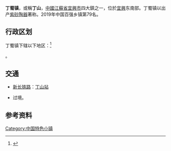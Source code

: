 {{expand|time=2017-10-25}}
{{中国乡级行政区
|景观照片文件名 = 宜兴市丁蜀镇白宕路十字路口 - panoramio.jpg
|景观照片描述 = 白宕路十字路口
|汉语拼音 = 
|其他语言 = 
|其他语言名称 = 
|旧称 = 
|地名出处 = 
|位置图文件名 = 
|位置图描述 = 
|自定义图片= 
|建置时间 = 
|政府驻地 = 
|毗邻 = 
|总面积 = 
|总人口 = 
|总人口年份 = 
|户籍人口 = 
|户籍人口年份 = 
|常住人口 = 
|常住人口年份 = 
|人口密度 = 
|GDP = 
|GDP年份 = 
|邮政编码 = 
|电话区号 = 510
|官方网站 = 
|网站名称 = 
|32/02/82/112/000}}
'''丁蜀镇'''，或稱'''丁山'''，[[中國|中國]][[江蘇省|江蘇省]][[宜興市|宜興市]]四大鎮之一，位於[[宜興|宜興]]东南部。丁蜀镇以出产[[紫砂陶器|紫砂陶器]]著称。2019年中国百强乡镇第79名。

== 行政区划 ==
丁蜀镇下辖以下地区：<ref>{{PRC admin/ref sgc|32/02/82/112/000}}</ref>

{{PRC admin/children|32/02/82/112/000}}。

== 交通 ==
* {{rint|cn|rail}}[[新长铁路|新长铁路]]：[[丁山站|丁山站]]
* {{China Expwy Name|S87|P=Jiangsu|[[宁杭高速公路|宁杭高速公路]]}}过境。

==参考资料==
{{commonscat|Dingshu, Yixing}}
{{reflist}}

{{PRC admin/navcat|32/02/82/112/000}}

[[Category:中国特色小镇|Category:中国特色小镇]]